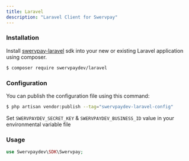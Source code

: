 ```yaml
---
title: Laravel
description: "Laravel Client for Swervpay"
---
```


### Installation

Install [swervpay-laravel](https://packagist.org/packages/swervpaydev/laravel) sdk into your new or existing Laravel application using composer.

```bash Shell
$ composer require swervpaydev/laravel
```

### Configuration

You can publish the configuration file using this command:

```bash Shell
$ php artisan vendor:publish --tag="swervpaydev-laravel-config"
```

Set `SWERVPAYDEV_SECRET_KEY` & `SWERVPAYDEV_BUSINESS_ID` value in your environmental variable file

### Usage

```php Laravel
use Swervpaydev\SDK\Swervpay;
```